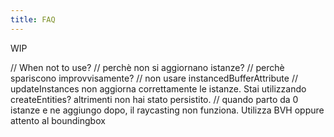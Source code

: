 ```yaml
---
title: FAQ
---
```


WIP

// When not to use?
// perchè non si aggiornano istanze?
// perchè spariscono improvvisamente?
// non usare instancedBufferAttribute
// updateInstances non aggiorna correttamente le istanze. Stai utilizzando createEntities? altrimenti non hai stato persistito.
// quando parto da 0 istanze e ne aggiungo dopo, il raycasting non funziona. Utilizza BVH oppure attento al boundingbox
